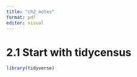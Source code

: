 ```yaml
---
title: "ch2_notes"
format: pdf
editor: visual
---
```


# 2.1 Start with tidycensus
```r
library(tidyverse)
```

